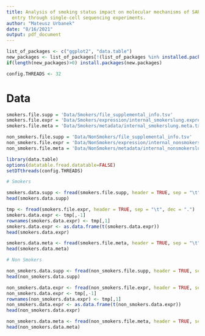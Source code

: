 ```yaml
---
title: Analysis of smoking status impact on molecular mechanisms of SARS -CoV-2 viral
  entry through single-cell sequencing experiments.
author: "Mateusz Urbanek"
date: "8/16/2021"
output: pdf_document
---
```


```r
list_of_packages <- c("ggplot2", "data.table")
new_packages <- list_of_packages[!(list_of_packages %in% installed.packages()[, "Package"])]
if(length(new_packages)>0) install.packages(new.packages)

config.THREADS <- 32
```

# Data

```r
smokers.file.supp = 'Data/Smokers/file_supplemental_info.tsv'
smokers.file.expr = 'Data/Smokers/expression/internal_smokerslung.expression.txt'
smokers.file.meta = 'Data/Smokers/metadata/internal_smokerslung.meta.txt'

non_smokers.file.supp = 'Data/NonSmokers/file_supplemental_info.tsv'
non_smokers.file.expr = 'Data/NonSmokers/expression/internal_nonsmokerslung.expression.txt'
non_smokers.file.meta = 'Data/NonSmokers/metadata/internal_nonsmokerslung.meta.txt'

library(data.table)
options(datatable.fread.datatable=FALSE)
setDTthreads(config.THREADS)

# Smokers

smokers.data.supp <- fread(smokers.file.supp, header = TRUE, sep = "\t", dec = ".")
head(smokers.data.supp)

tmp <- fread(smokers.file.expr, header = TRUE, sep = "\t", dec = ".")
smokers.data.expr <- tmp[,-1]
rownames(smokers.data.expr) <- tmp[,1]
smokers.data.expr <- as.data.frame(t(smokers.data.expr))
head(smokers.data.expr)

smokers.data.meta <- fread(smokers.file.meta, header = TRUE, sep = "\t", dec = ".")
head(smokers.data.meta)

# Non Smokers

non_smokers.data.supp <- fread(non_smokers.file.supp, header = TRUE, sep = "\t", dec = ".")
head(non_smokers.data.supp)

non_smokers.data.expr <- fread(non_smokers.file.expr, header = TRUE, sep = "\t", dec = ".")
non_smokers.data.expr <- tmp[,-1]
rownames(non_smokers.data.expr) <- tmp[,1]
non_smokers.data.expr <- as.data.frame(t(non_smokers.data.expr))
head(non_smokers.data.expr)

non_smokers.data.meta <- fread(non_smokers.file.meta, header = TRUE, sep = "\t", dec = ".")
head(non_smokers.data.meta)
```

